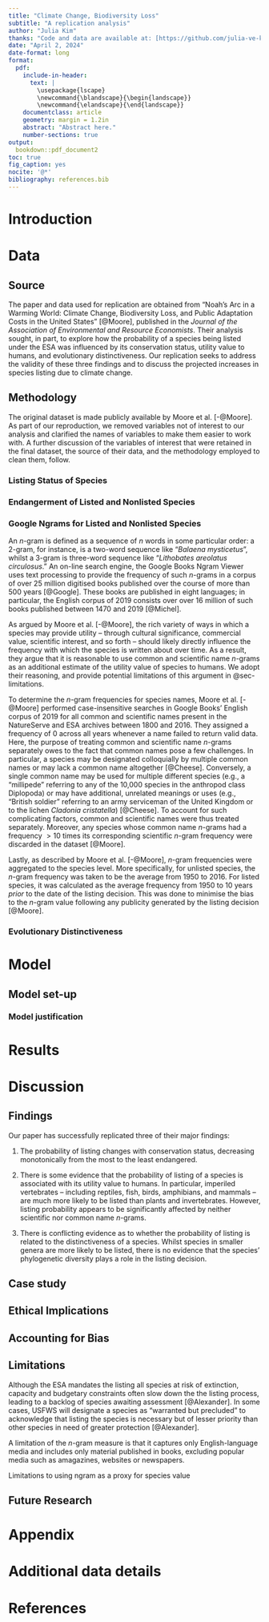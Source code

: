 ```yaml
---
title: "Climate Change, Biodiversity Loss"
subtitle: "A replication analysis"
author: "Julia Kim"
thanks: "Code and data are available at: [https://github.com/julia-ve-kim/US_Climate_Change_Biodiversity](https://github.com/julia-ve-kim/US_Climate_Change_Biodiversity); Minimal and Full Replication on Social Science Reproduction platform available at [https://doi.org/10.48152/ssrp-9vc2-gp37](https://doi.org/10.48152/ssrp-9vc2-gp37) and  [https://doi.org/10.48152/ssrp-qvfh-0r62](https://doi.org/10.48152/ssrp-qvfh-0r62), respectively."
date: "April 2, 2024"
date-format: long
format: 
  pdf: 
    include-in-header: 
      text: |
        \usepackage{lscape}
        \newcommand{\blandscape}{\begin{landscape}}
        \newcommand{\elandscape}{\end{landscape}}
    documentclass: article
    geometry: margin = 1.2in
    abstract: "Abstract here."
    number-sections: true
output: 
  bookdown::pdf_document2
toc: true
fig_caption: yes
nocite: '@*'
bibliography: references.bib
---
```


# Introduction

# Data 

## Source 

The paper and data used for replication are obtained from "Noah's Arc in a Warming World: Climate Change, Biodiversity Loss, and Public Adaptation Costs in the United States" [@Moore], published in the *Journal of the Association of Environmental and Resource Economists*. Their analysis sought, in part, to explore how the probability of a species being listed under the ESA was influenced by its conservation status, utility value to humans, and evolutionary distinctiveness. Our replication seeks to address the validity of these three findings and to discuss the projected increases in species listing due to climate change. 

## Methodology 

The original dataset is made publicly available by Moore et al. [-@Moore]. As part of our reproduction, we removed variables not of interest to our analysis and clarified the names of variables to make them easier to work with. A further discussion of the variables of interest that were retained in the final dataset, the source of their data, and the methodology employed to clean them, follow. 

### Listing Status of Species 

### Endangerment of Listed and Nonlisted Species 

### Google Ngrams for Listed and Nonlisted Species

An $n$-gram is defined as a sequence of $n$ words in some particular order: a 2-gram, for instance, is a two-word sequence like "*Balaena mysticetus*", whilst a 3-gram is three-word sequence like "*Lithobates areolatus circulosus*." An on-line search engine, the Google Books Ngram Viewer uses text processing to provide the frequency of such $n$-grams in a corpus of over 25 million digitised books published over the course of more than 500 years [@Google]. These books are published in eight languages; in particular, the English corpus of 2019 consists over over 16 million of such books published between 1470 and 2019 [@Michel].

As argued by Moore et al. [-@Moore], the rich variety of ways in which a species may provide utility -- through cultural significance, commercial value, scientific interest, and so forth -- should likely directly influence the frequency with which the species is written about over time. As a result, they argue that it is reasonable to use common and scientific name $n$-grams as an additional estimate of the utility value of species to humans. We adopt their reasoning, and provide potential limitations of this argument in @sec-limitations.

To determine the $n$-gram frequencies for species names, Moore et al. [-@Moore] performed case-insensitive searches in Google Books' English corpus of 2019 for all common and scientific names present in the NatureServe and ESA archives between 1800 and 2016. They assigned a frequency of 0 across all years whenever a name failed to return valid data. Here, the purpose of treating common and scientific name $n$-grams separately owes to the fact that common names pose a few challenges. In particular, a species may be designated colloquially by multiple common names or may lack a common name altogether [@Cheese]. Conversely, a single common name may be used for multiple different species (e.g., a "millipede" referring to any of the 10,000 species in the anthropod class Diplopoda) or may have additional, unrelated meanings or uses (e.g., "British soldier" referring to an army serviceman of the United Kingdom or to the lichen *Cladonia cristatella*) [@Cheese]. To account for such complicating factors, common and scientific names were thus treated separately. Moreover, any species whose common name $n$-grams had a frequency $>10$ times its corresponding scientific $n$-gram frequency were discarded in the dataset [@Moore].  

Lastly, as described by Moore et al. [-@Moore], $n$-gram frequencies were aggregated to the species level. More specifically, for unlisted species, the $n$-gram frequency was taken to be the average from 1950 to 2016. For listed species, it was calculated as the average frequency from 1950 to 10 years *prior* to the date of the listing decision. This was done to minimise the bias to the $n$-gram value following any publicity generated by the listing decision [@Moore]. 


### Evolutionary Distinctiveness 






# Model


## Model set-up


### Model justification

# Results


# Discussion

## Findings 
Our paper has successfully replicated three of their major findings: 

(1) The probability of listing changes with conservation status, decreasing monotonically from the most to the least endangered. 

(2) There is some evidence that the probability of listing of a species is associated with its utility value to humans. In particular, imperiled vertebrates -- including reptiles, fish, birds, amphibians, and mammals -- are much more likely to be listed than plants and invertebrates. However, listing probability appears to be significantly affected by neither scientific nor common name $n$-grams. 

(3) There is conflicting evidence as to whether the probability of listing is related to the distinctiveness of a species. Whilst species in smaller genera are more likely to be listed, there is no evidence that the species' phylogenetic diversity plays a role in the listing decision. 

## Case study 

## Ethical Implications 

## Accounting for Bias

## Limitations {#sec-limitations}

Although the ESA mandates the listing all species at risk of extinction, capacity and budgetary constraints often slow down the the listing process, leading to a backlog of species awaiting assessment [@Alexander]. In some cases, USFWS will designate a species as "warranted but precluded" to acknowledge that listing the species is necessary but of lesser priority than other species in need of greater protection [@Alexander]. 

A limitation of the $n$-gram measure is that it captures only English-language media and includes only material published in books, excluding popular media such as amagazines, websites or newspapers. 

Limitations to using ngram as a proxy for species value 



## Future Research 

# Appendix

# Additional data details



# References

